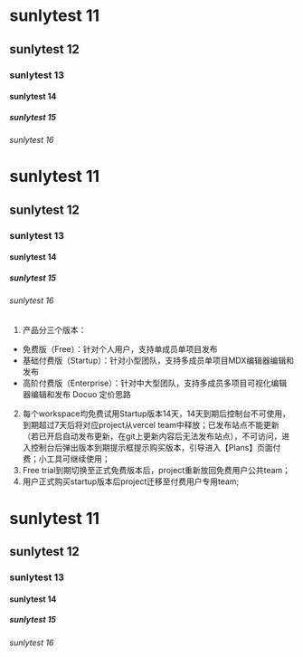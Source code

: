 # sunlytest 11

## sunlytest 12

### sunlytest 13

#### sunlytest 14

##### sunlytest 15

###### sunlytest 16



# sunlytest 11

## sunlytest 12

### sunlytest 13

#### sunlytest 14

##### sunlytest 15

###### sunlytest 16

1. 产品分三个版本：
- 免费版（Free）：针对个人用户，支持单成员单项目发布
- 基础付费版（Startup）：针对小型团队，支持多成员单项目MDX编辑器编辑和发布
- 高阶付费版（Enterprise）：针对中大型团队，支持多成员多项目可视化编辑器编辑和发布
Docuo 定价思路 

2. 每个workspace均免费试用Startup版本14天，14天到期后控制台不可使用，到期超过7天后将对应project从vercel team中释放；已发布站点不能更新（若已开启自动发布更新，在git上更新内容后无法发布站点），不可访问，进入控制台后弹出版本到期提示框提示购买版本，引导进入【Plans】页面付费；小工具可继续使用；
3. Free trial到期切换至正式免费版本后，project重新放回免费用户公共team；
4. 用户正式购买startup版本后project迁移至付费用户专用team;


# sunlytest 11

## sunlytest 12

### sunlytest 13

#### sunlytest 14

##### sunlytest 15

###### sunlytest 16